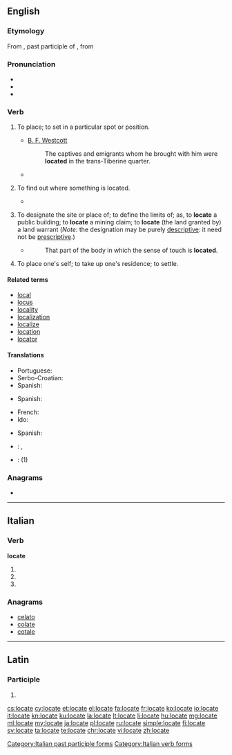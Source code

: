 ==English==

===Etymology===
From {{etyl|la|en}} {{term/t|la|locātus}}, past participle of {{term|locato||lang=la|to place}}, from {{term|locus||lang=la|place}}

===Pronunciation===
* {{IPA|[ləʊˈkeɪt]|[ləˈkeɪt]|lang=en}}
* {{audio|en-us-locate.ogg|Audio (US)}}
* {{rhymes|eɪt}}

===Verb===
{{en-verb|locat|ing}}

# {{context|transitive|lang=en}} To place; to set in a particular spot or position.
#* [[:w:Brooke Foss Westcott|B. F. Westcott]]
#*: The captives and emigrants whom he brought with him were '''located''' in the trans-Tiberine quarter.
#*{{quote-magazine|date=2013-06-22|volume=407|issue=8841|page=68|magazine={{w|The Economist}}
|title=[http://www.economist.com/news/finance-and-economics/21579860-g8-pledges-tackle-three-ts-t-time T time]
|passage=The ability to shift profits to low-tax countries by '''locating''' intellectual property in them, which is then licensed to related businesses in high-tax countries, is often assumed to be the preserve of high-tech companies.}}
# {{context|transitive|lang=en}} To find out where something is located.
#*{{quote-magazine|year=2013|month=May-June|author=Kevin Heng
|volume=101|issue=3|page=184|magazine={{w|American Scientist}}
|title=[http://www.americanscientist.org/issues/pub/2013/3/why-does-nature-form-exoplanets-easily Why Does Nature Form Exoplanets Easily?]
|passage=In the past two years, NASA’s Kepler Space Telescope has '''located''' nearly 3,000 exoplanet candidates ranging from sub-Earth-sized minions to gas giants that dwarf our own Jupiter. Their densities range from that of styrofoam to iron.}}
# {{context|transitive|lang=en}} To designate the site or place of; to define the limits of; as, to '''locate''' a public building; to '''locate''' a mining claim; to '''locate''' (the land granted by) a land warrant  (''Note'': the designation may be purely [[descriptive]]: it need not be [[prescriptive]].)
#* {{w|Herbert Spencer}}
#*: That part of the body in which the sense of touch is '''located'''.
# {{context|intransitive|colloquial|lang=en}} To place one's self; to take up one's residence; to settle.{{rfex|intransitive}}

====Related terms====
* [[local]]
* [[locus]]
* [[locality]]
* [[localization]]
* [[localize]]
* [[location]]
* [[locator]]

====Translations====
{{trans-top|to place; to set in a particular spot or position}}
* Portuguese: {{t+|pt|localizar}}
* Serbo-Croatian: {{t|sh|smjestiti}}
* Spanish: {{t+|es|ubicar}}
{{trans-mid}}
{{trans-bottom}}

{{trans-top|designate the site or place of}}
* Spanish: {{t+|es|ubicar}}
{{trans-mid}}
{{trans-bottom}}

{{trans-top|(intransitive) to place one's self; to take up one's residence; to settle}}
* French: {{t+|fr|se poser}}
* Ido: {{t|io|lok-izar}}
{{trans-mid}}
* Spanish: {{t+|es|asentar}} {{qualifier|pronominal}}
{{trans-bottom}}

{{checktrans-top}}
* {{ttbc|fr}}: {{t+|fr|situer}}, {{t+|fr|placer}}
* {{ttbc|sv}}: {{t+|sv|placera}} (1)
{{trans-bottom}}

===Anagrams===
* {{l|en|coleta}}

----

==Italian==

===Verb===
'''locate'''

# {{conjugation of|locare||2|p|pres|ind|lang=it}}
# {{conjugation of|locare||2|p|imp|lang=it}}
# {{feminine plural of|locato|lang=it}}

===Anagrams===
* [[celato#Italian|celato]]
* [[colate#Italian|colate]]
* [[cotale#Italian|cotale]]

[[Category:Italian past participle forms]]
[[Category:Italian verb forms]]

----

==Latin==

===Participle===
{{la-part-form|locāte}}

# {{inflection of|locātus||voc|m|s|lang=la}}

[[cs:locate]]
[[cy:locate]]
[[et:locate]]
[[el:locate]]
[[fa:locate]]
[[fr:locate]]
[[ko:locate]]
[[io:locate]]
[[it:locate]]
[[kn:locate]]
[[ku:locate]]
[[la:locate]]
[[lt:locate]]
[[li:locate]]
[[hu:locate]]
[[mg:locate]]
[[ml:locate]]
[[my:locate]]
[[ja:locate]]
[[pl:locate]]
[[ru:locate]]
[[simple:locate]]
[[fi:locate]]
[[sv:locate]]
[[ta:locate]]
[[te:locate]]
[[chr:locate]]
[[vi:locate]]
[[zh:locate]]